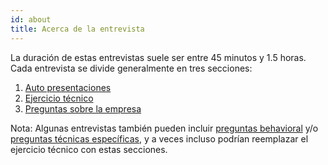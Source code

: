 ```yaml
---
id: about
title: Acerca de la entrevista
---
```


La duración de estas entrevistas suele ser entre 45 minutos y 1.5 horas.
Cada entrevista se divide generalmente en tres secciones:

1. [Auto presentaciones](#introducciones)
2. [Ejercicio técnico](#tech-exercise)
3. [Preguntas sobre la empresa](#ask-anything)

Nota: Algunas entrevistas también pueden incluir [preguntas behavioral](#behavioral)
y/o [preguntas técnicas específicas](#tech-qa), y a veces incluso podrían reemplazar el ejercicio técnico
con estas secciones.

